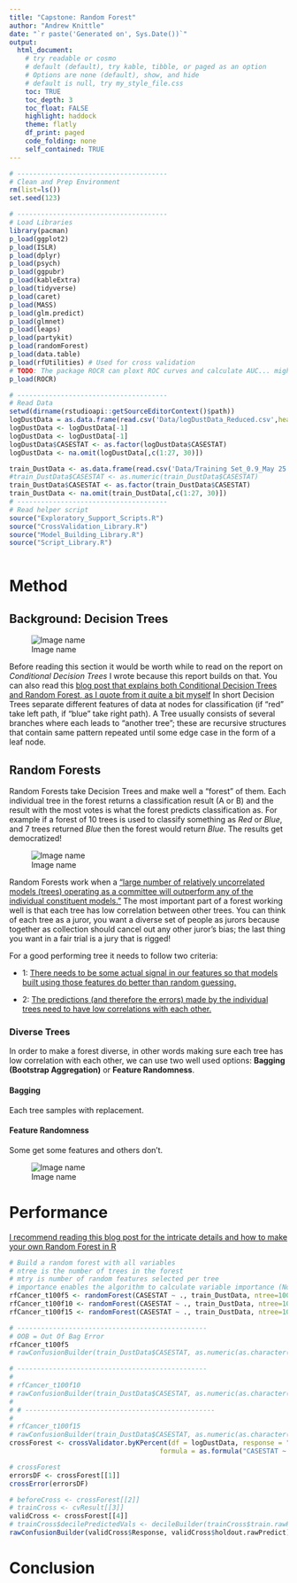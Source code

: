```yaml
---
title: "Capstone: Random Forest"
author: "Andrew Knittle"
date: "`r paste('Generated on', Sys.Date())`" 
output: 
  html_document: 
    # try readable or cosmo
    # default (default), try kable, tibble, or paged as an option
    # Options are none (default), show, and hide
    # default is null, try my_style_file.css
    toc: TRUE
    toc_depth: 3
    toc_float: FALSE
    highlight: haddock
    theme: flatly
    df_print: paged
    code_folding: none
    self_contained: TRUE
---
```


```r
# --------------------------------------
# Clean and Prep Environment
rm(list=ls())
set.seed(123)

# --------------------------------------
# Load Libraries
library(pacman)
p_load(ggplot2)
p_load(ISLR)
p_load(dplyr)
p_load(psych)
p_load(ggpubr)
p_load(kableExtra)
p_load(tidyverse)
p_load(caret)
p_load(MASS)
p_load(glm.predict)
p_load(glmnet)
p_load(leaps)
p_load(partykit)
p_load(randomForest)
p_load(data.table)
p_load(rfUtilities) # Used for cross validation
# TODO: The package ROCR can ploxt ROC curves and calculate AUC... might want to revisit a few things
p_load(ROCR)

# --------------------------------------
# Read Data
setwd(dirname(rstudioapi::getSourceEditorContext()$path))
logDustData = as.data.frame(read.csv('Data/logDustData_Reduced.csv',header=T,sep=','))
logDustData <- logDustData[-1]
logDustData <- logDustData[-1]
logDustData$CASESTAT <- as.factor(logDustData$CASESTAT)
logDustData <- na.omit(logDustData[,c(1:27, 30)])

train_DustData <- as.data.frame(read.csv('Data/Training Set_0.9_May 25 2021.csv',header=T,sep=','))[-1]
#train_DustData$CASESTAT <- as.numeric(train_DustData$CASESTAT)
train_DustData$CASESTAT <- as.factor(train_DustData$CASESTAT)
train_DustData <- na.omit(train_DustData[,c(1:27, 30)])
# --------------------------------------
# Read helper script
source("Exploratory_Support_Scripts.R")
source("CrossValidation_Library.R")
source("Model_Building_Library.R")
source("Script_Library.R")



```


# Method

## Background: Decision Trees

![Image name](https://miro.medium.com/max/1000/1*LMoJmXCsQlciGTEyoSN39g.jpeg)

Before reading this section it would be worth while to read on the report on *Conditional Decision Trees* I wrote because this report builds on that. You can also read this [blog post that explains both Conditional Decision Trees and Random Forest, as I quote from it quite a bit myself](https://towardsdatascience.com/understanding-random-forest-58381e0602d2) In short Decision Trees separate different features of data at nodes for classification (if "red" take left path, if "blue" take right path). A Tree usually consists of several branches where each leads to "another tree"; these are recursive structures that contain same pattern repeated until some edge case in the form of a leaf node.

## Random Forests

Random Forests take Decision Trees and make well a "forest" of them. Each individual tree in the forest returns a classification result (A or B) and the result with the most votes is what the forest predicts classification as. For example if a forest of 10 trees is used to classify something as *Red* or *Blue*, and 7 trees returned *Blue* then the forest would return *Blue*. The results get democratized!   

![Image name](https://miro.medium.com/max/1000/1*VHDtVaDPNepRglIAv72BFg.jpeg)

Random Forests work when a ["large number of relatively uncorrelated models (trees) operating as a committee will outperform any of the individual constituent models."](https://towardsdatascience.com/understanding-random-forest-58381e0602d2) The most important part of a forest working well is that each tree has low correlation between other trees. You can think of each tree as a juror, you want a diverse set of people as jurors because together as collection should cancel out any other juror's bias; the last thing you want in a fair trial is a jury that is rigged!

For a good performing tree it needs to follow two criteria:

* 1: [There needs to be some actual signal in our features so that models built using those features do better than random guessing.](https://towardsdatascience.com/understanding-random-forest-58381e0602d2)

* 2: [The predictions (and therefore the errors) made by the individual trees need to have low correlations with each other.](https://towardsdatascience.com/understanding-random-forest-58381e0602d2)

### Diverse Trees

In order to make a forest diverse, in other words making sure each tree has low correlation with each other, we can use two well used options: **Bagging (Bootstrap Aggregation)** or **Feature Randomness**.


#### Bagging

Each tree samples with replacement.

#### Feature Randomness

Some get some features and others don't.

![Image name](https://miro.medium.com/max/1000/1*EemYMyOADnT0lJWSXmTDdg.jpeg)


# Performance

[I recommend reading this blog post for the intricate details and how to make your own Random Forest in R](https://www.blopig.com/blog/2017/04/a-very-basic-introduction-to-random-forests-using-r/)

```r

# Build a random forest with all variables
# ntree is the number of trees in the forest
# mtry is number of random features selected per tree
# importance enables the algorithm to calculate variable importance (Not set here)
rfCancer_t100f5 <- randomForest(CASESTAT ~ ., train_DustData, ntree=100, mtry=5)
rfCancer_t100f10 <- randomForest(CASESTAT ~ ., train_DustData, ntree=100, mtry=10)
rfCancer_t100f15 <- randomForest(CASESTAT ~ ., train_DustData, ntree=100, mtry=15)

# ------------------------------------------------
# OOB = Out Of Bag Error
rfCancer_t100f5
# rawConfusionBuilder(train_DustData$CASESTAT, as.numeric(as.character(rfCancer_t100f5$predicted)))

# ------------------------------------------------
# 
# rfCancer_t100f10
# rawConfusionBuilder(train_DustData$CASESTAT, as.numeric(as.character(rfCancer_t100f10$predicted)))
# 
# # ------------------------------------------------
# 
# rfCancer_t100f15
# rawConfusionBuilder(train_DustData$CASESTAT, as.numeric(as.character(rfCancer_t100f15$predicted)))
crossForest <- crossValidator.byKPercent(df = logDustData, response = "CASESTAT", 
                                      formula = as.formula("CASESTAT ~ ."), family="forest", ntree=100, mtry=5)

# crossForest
errorsDF <- crossForest[[1]]
crossError(errorsDF)

# beforeCross <- crossForest[[2]]
# trainCross <- cvResult[[3]]
validCross <- crossForest[[4]]
# trainCross$decilePredictedVals <- decileBuilder(trainCross$train.rawPredict)
rawConfusionBuilder(validCross$Response, validCross$holdout.rawPredict)

```



# Conclusion






